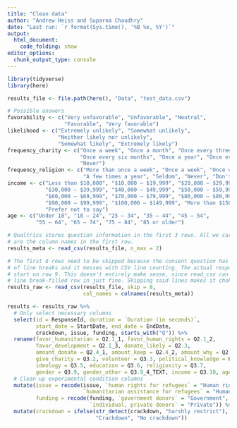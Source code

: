 ```yaml
---
title: "Clean data"
author: "Andrew Heiss and Suparna Chaudhry"
date: "Last run: `r format(Sys.time(), '%B %e, %Y')`"
output: 
  html_document:
    code_folding: show
editor_options: 
  chunk_output_type: console
---
```


```r
library(tidyverse)
library(here)

results_file <- file.path(here(), "Data", "test_data.csv")

# Possible answers
favorability <- c("Very unfavorable", "Unfavorable", "Neutral", 
                  "Favorable", "Very favorable")
likelihood <- c("Extremely unlikely", "Somewhat unlikely", 
                "Neither likely nor unlikely", 
                "Somewhat likely", "Extremely likely")
frequency_charity <- c("Once a week", "Once a month", "Once every three months", 
                       "Once every six months", "Once a year", "Once every few years", 
                       "Never")
frequency_religion <- c("More than once a week", "Once a week", "Once or twice a month", 
                        "A few times a year", "Seldom", "Never", "Don't know")
income <- c("Less than $10,000", "$10,000 – $19,999", "$20,000 – $29,999", 
            "$30,000 – $39,999", "$40,000 – $49,999", "$50,000 – $59,999", 
            "$60,000 – $69,999", "$70,000 – $79,999", "$80,000 – $89,999", 
            "$90,000 – $99,999", "$100,000 – $149,999", "More than $150,000", 
            "Prefer not to say")
age <- c("Under 18", "18 – 24", "25 – 34", "35 – 44", "45 – 54", 
         "55 – 64", "65 – 74", "75 – 84", "85 or older")

# Qualtrics stores question information in the first 3 rows. All we care about
# are the column names in the first row.
results_meta <- read_csv(results_file, n_max = 2)

# The first 8 rows need to be skipped because the consent question has a bunch
# of line breaks and it messes with CSV line counting. The actual responses
# start on row 9. This doesn't entirely make sense, since read_csv can read the
# line break-filled row in just fine. Skipping said lines makes it choke. <shrug>
results_raw <- read_csv(results_file, skip = 8,
                        col_names = colnames(results_meta))

results <- results_raw %>%
  # Only select necessary columns
  select(id = ResponseId, duration = `Duration (in seconds)`,
         start_date = StartDate, end_date = EndDate,
         crackdown, issue, funding, starts_with("Q")) %>%
  rename(favor_humanitarian = Q2.1_1, favor_human_rights = Q2.1_2, 
         favor_development = Q2.1_3, donate_likely = Q2.3, 
         amount_donate = Q2.4_1, amount_keep = Q2.4_2, amount_why = Q2.5,
         give_charity = Q3.2, volunteer = Q3.3, political_knowledge = Q3.4,
         ideology = Q3.5, education = Q3.6, religiosity = Q3.7,
         gender = Q3.9, gender_other = Q3.9_4_TEXT, income = Q3.10, age = Q3.11) %>%
  # Clean up experimental condition columns
  mutate(issue = recode(issue, `human rights for refugees` = "Human rights",
                        `humanitarian assistance for refugees` = "Humanitarian assistance"),
         funding = recode(funding, `government donors` = "Government",
                          `individual, private donors` = "Private")) %>%
  mutate(crackdown = ifelse(str_detect(crackdown, "harshly restrict"), 
                            "Crackdown", "No crackdown"))
```
